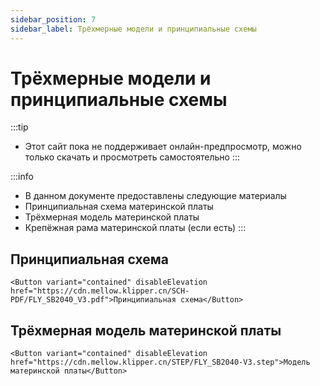 ```yaml
---
sidebar_position: 7
sidebar_label: Трёхмерные модели и принципиальные схемы
---
```



# Трёхмерные модели и принципиальные схемы


:::tip
* Этот сайт пока не поддерживает онлайн-предпросмотр, можно только скачать и просмотреть самостоятельно
:::

:::info
* В данном документе предоставлены следующие материалы
* Принципиальная схема материнской платы
* Трёхмерная модель материнской платы
* Крепёжная рама материнской платы (если есть)
:::

## Принципиальная схема

    <Button variant="contained" disableElevation href="https://cdn.mellow.klipper.cn/SCH-PDF/FLY_SB2040_V3.pdf">Принципиальная схема</Button>


## Трёхмерная модель материнской платы

    <Button variant="contained" disableElevation href="https://cdn.mellow.klipper.cn/STEP/FLY_SB2040-V3.step">Модель материнской платы</Button>

